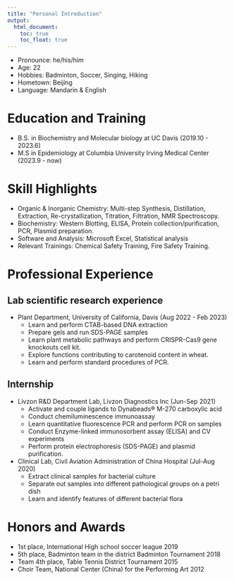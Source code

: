```yaml
---
title: "Personal Introduction"
output: 
  html_document:
    toc: true
    toc_float: true
---
```


- Pronounce: he/his/him
- Age: 22
- Hobbies: Badminton, Soccer, Singing, Hiking
- Hometown: Beijing
- Language: Mandarin & English


# Education and Training
 - B.S. in Biochemistry and Molecular biology at UC Davis (2019.10 - 2023.6)
 - M.S in Epidemiology at Columbia University Irving Medical Center (2023.9 - now)
 
# Skill Highlights
 - Organic & Inorganic Chemistry: Multi-step Synthesis, Distillation, Extraction, Re-crystallization, Titration, Filtration, NMR Spectroscopy.
 - Biochemistry: Western Blotting, ELISA, Protein collection/purification, PCR, Plasmid preparation.
 - Software and Analysis: Microsoft Excel, Statistical analysis
 - Relevant Trainings: Chemical Safety Training, Fire Safety Training.
 
# Professional Experience
## Lab scientific research experience 
 - Plant Department, University of California, Davis (Aug 2022 - Feb 2023)
     - Learn and perform CTAB-based DNA extraction
     - Prepare gels and run SDS-PAGE samples
     - Learn plant metabolic pathways and perform CRISPR-Cas9 gene knockouts cell kit.
     - Explore functions contributing to carotenoid content in wheat.
     - Learn and perform standard procedures of PCR.
  
## Internship 
 - Livzon R&D Department Lab, Livzon Diagnostics Inc (Jun-Sep 2021)
     - Activate and couple ligands to Dynabeads® M-270 carboxylic acid
     - Conduct chemiluminescence immunoassay
     - Learn quantitative fluorescence PCR and perform PCR on samples
     - Conduct Enzyme-linked immunosorbent assay (ELISA) and CV experiments
     - Perform protein electrophoresis (SDS-PAGE) and plasmid purification.
     
 - Clinical Lab, Civil Aviation Administration of China Hospital (Jul-Aug 2020)
     - Extract clinical samples for bacterial culture
     - Separate out samples into different pathological groups on a petri dish
     - Learn and identify features of different bacterial flora
     
# Honors and Awards
 - 1st place, International High school soccer league 2019
 - 5th place, Badminton team in the district Badminton Tournament 2018
 - Team 4th place, Table Tennis District Tournament 2015
 - Choir Team, National Center (China) for the Performing Art 2012
 
     